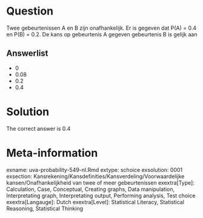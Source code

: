 Question
========

Twee gebeurtenissen A en B zijn onafhankelijk. Er is gegeven dat P(A) = 0.4 en P(B) = 0.2. De kans op gebeurtenis A gegeven gebeurtenis B is gelijk aan 

Answerlist
----------
* 0
* 0.08
* 0.2
* 0.4

Solution
========

The correct answer is  0.4 

Meta-information
================
exname: uva-probability-549-nl.Rmd 
extype: schoice 
exsolution: 0001 
exsection: Kansrekening/Kansdefinities/Kansverdeling/Voorwaardelijke kansen/Onafhankelijkheid van twee of meer gebeurtenissen
exextra[Type]: Calculation, Case, Conceptual, Creating graphs, Data manipulation, Interpretating graph, Interpretating output, Performing analysis, Test choice 
exextra[Langauge]: Dutch 
exextra[Level]: Statistical Literacy, Statistical Reasoning, Statistical Thinking 
